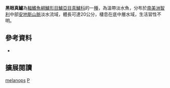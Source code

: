 {{onesource|time=2016-08-13T19:10:54+00:00}}
{{Speciesbox
| name = 黑眼真鱸
| image = 
| image_width = 250px
| image_caption = 
| status = DD
| status_system = IUCN3.1
| genus = Percichthys
| species = melanops
| authority = [[Girard|Girard]], 1855
| synonyms = 
|}}

'''黑眼真鱸'''為[[輻鰭魚綱|輻鰭魚綱]][[鱸形目|鱸形目]][[鱸亞目|鱸亞目]][[真鱸科|真鱸科]]的一[[種|種]]，為溫帶淡水魚，分布於[[南美洲|南美洲]][[智利|智利]]中部[[安地斯山脈|安地斯山脈]]淡水流域，體長可達20公分，棲息在底中層水域，生活習性不明。
==參考資料==
*{{FishBase_species|genus=Percichthys|species=melanops|year=2016|month=8}}

== 擴展閱讀 == 
{{refbegin}}
{{wikispecies-inline|Percichthys melanops|黑眼真鱸}}
{{refend}}
{{Taxonbar|from=Q5237316}}

[[Category:真鱸屬|melanops]]
[[Category:1855年描述的魚類|P]]


{{魚類小作品}}